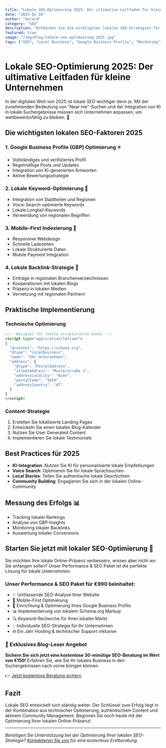 ```yaml
---
title: "Lokale SEO-Optimierung 2025: Der ultimative Leitfaden für kleine Unternehmen"
date: "2025-02-18"
author: "Gerald"
category: "SEO"
description: "Entdecken Sie die wichtigsten lokalen SEO-Strategien für 2025. Von Google Business Profile bis hin zu lokalen Backlinks - dieser Leitfaden zeigt Ihnen, wie Sie Ihr lokales Geschäft online sichtbar machen."
featured: true
image: "/img/blog/lokale-seo-optimierung-2025.jpg"
tags: ["SEO", "Local Business", "Google Business Profile", "Marketing"]
---
```


# Lokale SEO-Optimierung 2025: Der ultimative Leitfaden für kleine Unternehmen

In der digitalen Welt von 2025 ist lokale SEO wichtiger denn je. Mit der zunehmenden Bedeutung von "Near me"-Suchen und der Integration von KI in lokale Suchergebnisse müssen sich Unternehmen anpassen, um wettbewerbsfähig zu bleiben. 🎯

## Die wichtigsten lokalen SEO-Faktoren 2025

### 1. Google Business Profile (GBP) Optimierung ⭐
- Vollständiges und verifiziertes Profil
- Regelmäßige Posts und Updates
- Integration von KI-generierten Antworten
- Aktive Bewertungsstrategie

### 2. Lokale Keyword-Optimierung 🎯
- Integration von Stadtteilen und Regionen
- Voice-Search-optimierte Keywords
- Lokale Longtail-Keywords
- Verwendung von regionalen Begriffen

### 3. Mobile-First Indexierung 📱
- Responsive Webdesign
- Schnelle Ladezeiten
- Lokale Strukturierte Daten
- Mobile Payment Integration

### 4. Lokale Backlink-Strategie 🔗
- Einträge in regionalen Branchenverzeichnissen
- Kooperationen mit lokalen Blogs
- Präsenz in lokalen Medien
- Vernetzung mit regionalen Partnern

## Praktische Implementierung

### Technische Optimierung
```html
<!-- Beispiel für lokale strukturierte Daten -->
<script type="application/ld+json">
{
  "@context": "https://schema.org",
  "@type": "LocalBusiness",
  "name": "Ihr Unternehmen",
  "address": {
    "@type": "PostalAddress",
    "streetAddress": "Musterstraße 1",
    "addressLocality": "Wien",
    "postalCode": "1010",
    "addressCountry": "AT"
  }
}
</script>
```

### Content-Strategie
1. Erstellen Sie lokalisierte Landing Pages
2. Entwickeln Sie einen lokalen Blog-Kalender
3. Nutzen Sie User Generated Content
4. Implementieren Sie lokale Testimonials

## Best Practices für 2025

- **KI-Integration**: Nutzen Sie KI für personalisierte lokale Empfehlungen
- **Voice Search**: Optimieren Sie für lokale Sprachsuchen
- **Local Stories**: Teilen Sie authentische lokale Geschichten
- **Community Building**: Engagieren Sie sich in der lokalen Online-Community

## Messung des Erfolgs 📊

- Tracking lokaler Rankings
- Analyse von GBP-Insights
- Monitoring lokaler Backlinks
- Auswertung lokaler Conversions

## Starten Sie jetzt mit lokaler SEO-Optimierung 🚀

Sie möchten Ihre lokale Online-Präsenz verbessern, wissen aber nicht wo Sie anfangen sollen? Unser Performance & SEO Paket ist die perfekte Lösung für lokale Unternehmen:

### Unser Performance & SEO Paket für €990 beinhaltet:
- ✨ Umfassende SEO-Analyse Ihrer Website
- 📱 Mobile-First Optimierung
- 🎯 Einrichtung & Optimierung Ihres Google Business Profils
- 📊 Implementierung von lokalem Schema.org Markup
- 🔍 Keyword-Recherche für Ihren lokalen Markt
- 💡 Individuelle SEO-Strategie für Ihr Unternehmen
- 🌐 Ein Jahr Hosting & technischer Support inklusive

### 🎁 Exklusives Blog-Leser Angebot

**Sichern Sie sich jetzt eine kostenlose 30-minütige SEO-Beratung im Wert von €150!** 
Erfahren Sie, wie Sie Ihr lokales Business in den Suchergebnissen nach vorne bringen können.

👉 [Jetzt kostenlose Beratung sichern](/kontakt)

## Fazit

Lokale SEO entwickelt sich ständig weiter. Der Schlüssel zum Erfolg liegt in der Kombination aus technischer Optimierung, authentischem Content und aktivem Community Management. Beginnen Sie noch heute mit der Optimierung Ihrer lokalen Online-Präsenz!

---

*Benötigen Sie Unterstützung bei der Optimierung Ihrer lokalen SEO-Strategie? [Kontaktieren Sie uns](/kontakt) für eine kostenlose Erstberatung.*
